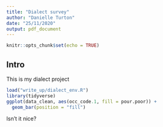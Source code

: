 ```yaml
---
title: "Dialect survey"
author: "Danielle Turton"
date: "25/11/2020"
output: pdf_document
---
```


```r
knitr::opts_chunk$set(echo = TRUE)
```

## Intro

This is my dialect project

```r
load("write_up/dialect_env.R")
library(tidyverse)
ggplot(data_clean, aes(occ_code.1, fill = pour.poor)) +
  geom_bar(position = "fill")
```

Isn't it nice?
